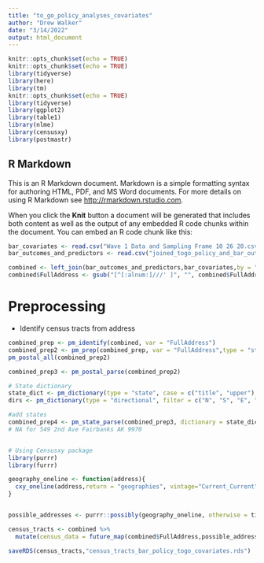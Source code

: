 ```yaml
---
title: "to_go_policy_analyses_covariates"
author: "Drew Walker"
date: "3/14/2022"
output: html_document
---
```


```r
knitr::opts_chunk$set(echo = TRUE)
knitr::opts_chunk$set(echo = TRUE)
library(tidyverse)
library(here)
library(tm)
knitr::opts_chunk$set(echo = TRUE)
library(tidyverse)
library(ggplot2)
library(table1)
library(nlme)
library(censusxy)
library(postmastr)
```

## R Markdown

This is an R Markdown document. Markdown is a simple formatting syntax for authoring HTML, PDF, and MS Word documents. For more details on using R Markdown see <http://rmarkdown.rstudio.com>.

When you click the **Knit** button a document will be generated that includes both content as well as the output of any embedded R code chunks within the document. You can embed an R code chunk like this:

```r
bar_covariates <- read.csv("Wave 1 Data and Sampling Frame 10 26 20.csv",encoding ="UTF-8")
bar_outcomes_and_predictors <- read.csv("joined_togo_policy_and_bar_outcomes_data.csv",encoding="UTF-8")

combined <- left_join(bar_outcomes_and_predictors,bar_covariates,by = "UID")
combined$FullAddress <- gsub("[^[:alnum:]///' ]", "", combined$FullAddress)

```

# Preprocessing

* Identify census tracts from address

```r
combined_prep <- pm_identify(combined, var = "FullAddress")
combined_prep2 <- pm_prep(combined_prep, var = "FullAddress",type = "street")
pm_postal_all(combined_prep2)

combined_prep3 <- pm_postal_parse(combined_prep2)

# State dictionary
state_dict <- pm_dictionary(type = "state", case = c("title", "upper"), locale = "us")
dirs <- pm_dictionary(type = "directional", filter = c("N", "S", "E", "W"), locale = "us")

#add states
combined_prep4 <- pm_state_parse(combined_prep3, dictionary = state_dict)
# NA for 549 2nd Ave Fairbanks AK 9970


# Using Censusxy package 
library(purrr)
library(furrr)

geography_oneline <- function(address){
  cxy_oneline(address,return = "geographies", vintage="Current_Current")
}


possible_addresses <- purrr::possibly(geography_oneline, otherwise = tidyr::tibble("NA"))

census_tracts <- combined %>% 
  mutate(census_data = future_map(combined$FullAddress,possible_addresses)) 

saveRDS(census_tracts,"census_tracts_bar_policy_togo_covariates.rds")


```

